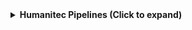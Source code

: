 <details>
<summary><b>Humanitec Pipelines (Click to expand)</b></summary>

```json showLineNumbers
{
    "identifier": "humanitecPipeline",
    "title": "Humanitec Pipeline",
    "icon": "Pipeline",
    "schema": {
      "properties": {
        "etag": {
          "title": "ETag",
          "description": "Entity tag for the pipeline",
          "type": "string",
          "icon": "DefaultProperty"
        },
        "name": {
          "title": "Name",
          "description": "The name of the pipeline",
          "type": "string",
          "icon": "DefaultProperty"
        },
        "status": {
          "title": "Status",
          "description": "The status of the pipeline",
          "type": "string",
          "icon": "DefaultProperty"
        },
        "version": {
          "title": "Version",
          "description": "The version of the pipeline",
          "type": "string",
          "icon": "DefaultProperty"
        },
        "createdAt": {
          "title": "Created At",
          "description": "The date and time when the pipeline was created",
          "type": "string",
          "format": "date-time",
          "icon": "DefaultProperty"
        },
        "triggerTypes": {
          "title": "Trigger Types",
          "description": "Types of triggers for the pipeline",
          "type": "array",
          "icon": "DefaultProperty"
        },
        "metadata": {
          "title": "Metadata",
          "description": "Additional metadata for the pipeline",
          "type": "object",
          "icon": "DefaultProperty"
        }
      },
      "required": []
    },
    "mirrorProperties": {},
    "calculationProperties": {},
    "aggregationProperties": {},
    "relations": {
      "humanitecApplication": {
        "title": "Application",
        "target": "humanitecApplication",
        "required": false,
        "many": false
      }
    }
}
```

</details>
